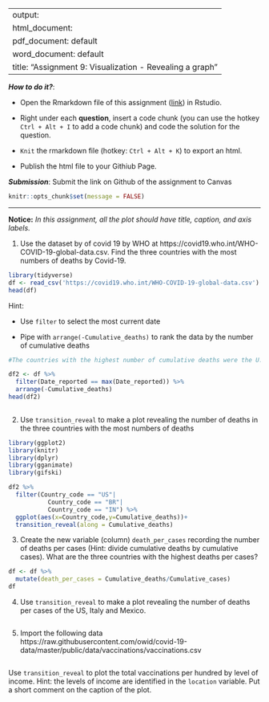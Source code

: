 
---
output: 
  html_document:
  pdf_document: default
  word_document: default
title: "Assignment 9: Visualization - Revealing a graph"
---

***How to do it?***: 

- Open the Rmarkdown file of this assignment ([link](assignment9.Rmd)) in Rstudio. 

- Right under each **question**, insert  a code chunk (you can use the hotkey `Ctrl + Alt + I` to add a code chunk) and code the solution for the question. 

- `Knit` the rmarkdown file (hotkey: `Ctrl + Alt + K`) to export an html.  

-  Publish the html file to your Githiub Page. 

***Submission***: Submit the link on Github of the assignment to Canvas

```r
knitr::opts_chunk$set(message = FALSE)
```


-------

**Notice:** *In this assignment, all the plot should have title, caption, and axis labels. *

1. Use the dataset by of covid 19 by WHO at https://covid19.who.int/WHO-COVID-19-global-data.csv. Find the three countries with the most numbers of deaths by Covid-19. 

```r
library(tidyverse)
df <- read_csv('https://covid19.who.int/WHO-COVID-19-global-data.csv')
head(df)
```
Hint: 

-  Use `filter` to select the most current date

-  Pipe with `arrange(-Cumulative_deaths)` to rank the data by the number of cumulative deaths

```r
#The countries with the highest number of cumulative deaths were the U.S., Brazil, and India.

df2 <- df %>% 
  filter(Date_reported == max(Date_reported)) %>%
  arrange(-Cumulative_deaths)
head(df2)
  
```

2. Use `transition_reveal` to make a plot revealing the number of deaths in the three countries with the most numbers of deaths

```r
library(ggplot2)
library(knitr)
library(dplyr)
library(gganimate)
library(gifski)

df2 %>% 
  filter(Country_code == "US"|
           Country_code == "BR"|
           Country_code == "IN") %>% 
  ggplot(aes(x=Country_code,y=Cumulative_deaths))+
  transition_reveal(along = Cumulative_deaths)
```


3. Create the new variable (column) `death_per_cases` recording the number of deaths per cases (Hint: divide cumulative deaths by cumulative cases).  What are the three countries with the highest deaths per cases? 
```r
df <- df %>%
  mutate(death_per_cases = Cumulative_deaths/Cumulative_cases)
df
```


4. Use `transition_reveal` to make a plot revealing the number of deaths per cases of the US, Italy and Mexico. 

```r

```

5. Import the following data https://raw.githubusercontent.com/owid/covid-19-data/master/public/data/vaccinations/vaccinations.csv

```r

```

Use `transition_reveal` to plot the total vaccinations per hundred by level of income. Hint: the levels of income are identified in the `location` variable. Put a short comment on the caption of the plot.

```r

```


